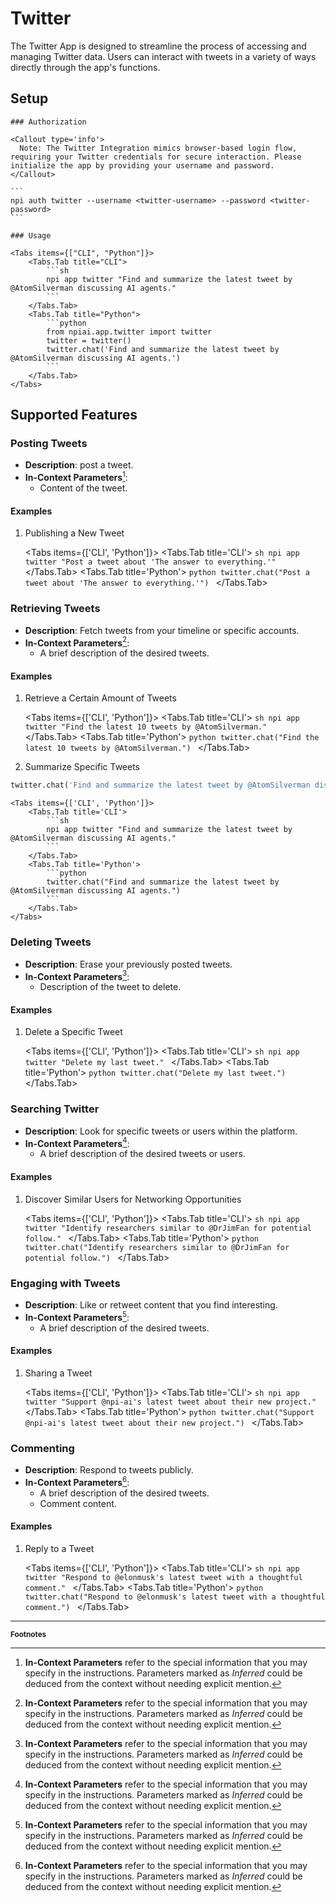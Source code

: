 
# Twitter

The Twitter App is designed to streamline the process of accessing and managing Twitter data. Users can interact with tweets in a variety of ways directly through the app's functions.

## Setup

<Steps>

    ### Authorization

    <Callout type='info'>
      Note: The Twitter Integration mimics browser-based login flow, requiring your Twitter credentials for secure interaction. Please initialize the app by providing your username and password.
    </Callout>

    ```
    npi auth twitter --username <twitter-username> --password <twitter-password>
    ```

    ### Usage

    <Tabs items={["CLI", "Python"]}>
        <Tabs.Tab title="CLI">
            ```sh
            npi app twitter "Find and summarize the latest tweet by @AtomSilverman discussing AI agents."
            ```
        </Tabs.Tab>
        <Tabs.Tab title="Python">
            ```python
            from npiai.app.twitter import twitter
            twitter = twitter()
            twitter.chat('Find and summarize the latest tweet by @AtomSilverman discussing AI agents.')
            ```
        </Tabs.Tab>
    </Tabs>

</Steps>

## Supported Features

### Posting Tweets

- **Description**: post a tweet.
- **In-Context Parameters**[^1]:
  - Content of the tweet.

<h4 className='examples'>Examples</h4>

1. Publishing a New Tweet

    <Tabs items={['CLI', 'Python']}>
        <Tabs.Tab title='CLI'>
            ```sh
            npi app twitter "Post a tweet about 'The answer to everything.'"
            ```
        </Tabs.Tab>
        <Tabs.Tab title='Python'>
            ```python
            twitter.chat("Post a tweet about 'The answer to everything.'")
            ```
        </Tabs.Tab>
    </Tabs>

### Retrieving Tweets

- **Description**: Fetch tweets from your timeline or specific accounts.
- **In-Context Parameters**[^1]:
  - A brief description of the desired tweets.

<h4 className='examples'>Examples</h4>

1. Retrieve a Certain Amount of Tweets

    <Tabs items={['CLI', 'Python']}>
        <Tabs.Tab title='CLI'>
            ```sh
            npi app twitter "Find the latest 10 tweets by @AtomSilverman."
            ```
        </Tabs.Tab>
        <Tabs.Tab title='Python'>
            ```python
            twitter.chat("Find the latest 10 tweets by @AtomSilverman.")
            ```
        </Tabs.Tab>
    </Tabs>

2. Summarize Specific Tweets

```py
twitter.chat('Find and summarize the latest tweet by @AtomSilverman discussing AI agents.')
```
    <Tabs items={['CLI', 'Python']}>
        <Tabs.Tab title='CLI'>
            ```sh
            npi app twitter "Find and summarize the latest tweet by @AtomSilverman discussing AI agents."
            ```
        </Tabs.Tab>
        <Tabs.Tab title='Python'>
            ```python
            twitter.chat("Find and summarize the latest tweet by @AtomSilverman discussing AI agents.")
            ```
        </Tabs.Tab>
    </Tabs>

### Deleting Tweets

- **Description**: Erase your previously posted tweets.
- **In-Context Parameters**[^1]:
  - Description of the tweet to delete.

<h4 className='examples'>Examples</h4>

1. Delete a Specific Tweet

    <Tabs items={['CLI', 'Python']}>
        <Tabs.Tab title='CLI'>
            ```sh
            npi app twitter "Delete my last tweet."
            ```
        </Tabs.Tab>
        <Tabs.Tab title='Python'>
            ```python
            twitter.chat("Delete my last tweet.")
            ```
        </Tabs.Tab>
    </Tabs>

### Searching Twitter

- **Description**: Look for specific tweets or users within the platform.
- **In-Context Parameters**[^1]:
  - A brief description of the desired tweets or users.

<h4 className='examples'>Examples</h4>

1. Discover Similar Users for Networking Opportunities

    <Tabs items={['CLI', 'Python']}>
        <Tabs.Tab title='CLI'>
            ```sh
            npi app twitter "Identify researchers similar to @DrJimFan for potential follow."
            ```
        </Tabs.Tab>
        <Tabs.Tab title='Python'>
            ```python
            twitter.chat("Identify researchers similar to @DrJimFan for potential follow.")
            ```
        </Tabs.Tab>
    </Tabs>

### Engaging with Tweets

- **Description**: Like or retweet content that you find interesting.
- **In-Context Parameters**[^1]:
  - A brief description of the desired tweets.

<h4 className='examples'>Examples</h4>

1. Sharing a Tweet

    <Tabs items={['CLI', 'Python']}>
        <Tabs.Tab title='CLI'>
            ```sh
            npi app twitter "Support @npi-ai's latest tweet about their new project."
            ```
        </Tabs.Tab>
        <Tabs.Tab title='Python'>
            ```python
            twitter.chat("Support @npi-ai's latest tweet about their new project.")
            ```
        </Tabs.Tab>
    </Tabs>

### Commenting

- **Description**: Respond to tweets publicly.
- **In-Context Parameters**[^1]:
  - A brief description of the desired tweets.
  - Comment content.

<h4 className='examples'>Examples</h4>

1. Reply to a Tweet

    <Tabs items={['CLI', 'Python']}>
        <Tabs.Tab title='CLI'>
            ```sh
            npi app twitter "Respond to @elonmusk's latest tweet with a thoughtful comment."
            ```
        </Tabs.Tab>
        <Tabs.Tab title='Python'>
            ```python
            twitter.chat("Respond to @elonmusk's latest tweet with a thoughtful comment.")
            ```
        </Tabs.Tab>
    </Tabs>

<FeatureRequest />

---
<b><small>Footnotes</small></b>

[^1]: **In-Context Parameters** refer to the special information that you may specify in the instructions. Parameters marked as _Inferred_ could be deduced from the context without needing explicit mention.
